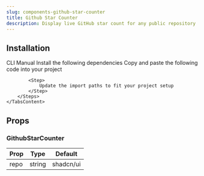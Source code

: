 ```yaml
---
slug: components-github-star-counter
title: Github Star Counter
description: Display live GitHub star count for any public repository
---
```


<DemoCodePreview
    path="demo/components/github-star-counter/default.tsx"
    v0Link="/gsap/github-star-counter"
/>

## Installation

<Tabs defaultValue="cli" className="mt-3">
    <TabsList>
        <TabsTrigger value="cli">CLI</TabsTrigger>
        <TabsTrigger value="manual">Manual</TabsTrigger>
    </TabsList>
    <TabsContent value="cli" className="mt-4">
        <InstallationCommand command={`npx shadcn@latest add "~website/r/gsap/github-star-counter"`} />
    </TabsContent>
    <TabsContent value="manual" className="mt-4">
        <Steps>
            <Step>
                Install the following dependencies
            </Step>
            <InstallationCommand command="npm install gsap @gsap/react" />
            <Step>
                Copy and paste the following code into your project
            </Step>
            <CodePreview path='components/gsap/github-star-counter.tsx' collapsible></CodePreview>

            <Step>
                Update the import paths to fit your project setup
            </Step>
        </Steps>
    </TabsContent>
</Tabs>

## Props

### GithubStarCounter

| Prop | Type   | Default   |
|------|--------|-----------|
| repo | string | shadcn/ui |

